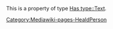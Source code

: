 {{Property
|Property name=Role
|Mode=Allows
|Values=Agriculturalist;Agriculturist;Amateur botanist;Amateur horticulturalist;Architect;Artist;Author;Botanist;Builder;Businessman;Cartographer;Cemetery designer;Civil engineer;Clergy;Clergyman;College president;Congregationalist minister;Consul General;Cultural leader;Diplomat;Draftsman;Editor;Educator;Encyclopedist Translator;Engineer;Engraver;Engraver (printmaker);Enslaved person;Explorer;Farmer;Financier;Florist;Garden designer;Gardener;Gardener;Gardener;Government architect;Graphic artist;Graphic designer;Historian;Horticulturalist;Horticulturist;Illustrator;Judge;Jurist;Land speculator;Landscape architect;Landscape designer;Lawyer;Legislator;Lexicographers;Lieutenant Governor;Lithographer;Merchant;Metalworker;Miniaturist;Natural scientist;Naturalist;Nurseryman;Orator;Owner;Painter;Patriot;Physician;Physician;Planter;Poet;Politician;Portraitist;Preacher;Printmaker;Professor of botany;Proto-industrialist;Publisher;Quaker;Revolutionaries;Revolutionary War patriot;Scholar;Scientist;Seedsman;Silversmith;Soldier;Teacher;Theologians;Translator;Travel Writer;Urban designer;Urban planner;Watercolorist;Writer;Zoologist
}}
This is a property of type [[Has type::Text]].
[[Category:Mediawiki-pages-HealdPerson]]